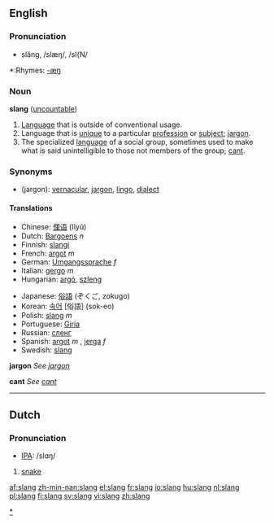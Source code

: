 ==English==
===Pronunciation===
*slăng, /slæŋ/, /sl{N/
{{wikipedia}}
*:Rhymes: [[Rhymes:English:-æŋ|-æŋ]]
===Noun===
'''slang''' ([[uncountable]])

#[[Language]] that is outside of conventional usage.
#Language that is [[unique]] to a particular [[profession]] or [[subject]]; [[jargon]].
#The specialized [[language]] of a social group, sometimes used to make what is said unintelligible to those not members of the group; [[cant]].

===Synonyms===
*(jargon): [[vernacular]], [[jargon]], [[lingo]], [[dialect]]

====Translations====
{{top}}
*Chinese: [[俚语]] (lĭyŭ)
*Dutch: [[Bargoens]] ''n''
*Finnish: [[slangi]]
*French: [[argot]] ''m''
*German: [[Umgangssprache]] ''f''
*Italian: [[gergo]] ''m''
*Hungarian: [[argó]], [[szleng]]
{{mid}}
*Japanese: [[俗語]] (ぞくご, zokugo)
*Korean: [[속어]] [俗語] (sok-eo)
*Polish: [[slang]] ''m''
*Portuguese: [[Giria]]
*Russian: [[сленг]]
*Spanish: [[argot]] ''m'' , [[jerga]] ''f''
*Swedish: [[slang]]
{{bottom}}

'''jargon'''
''See [[jargon]]''

'''cant'''
''See [[cant]]''

[[Category:Slang|*]]
----

==Dutch==
===Pronunciation===
*[[w:IPA|IPA]]: /slɑŋ/

#[[snake]]

[[af:slang]]
[[zh-min-nan:slang]]
[[el:slang]]
[[fr:slang]]
[[io:slang]]
[[hu:slang]]
[[nl:slang]]
[[pl:slang]]
[[fi:slang]]
[[sv:slang]]
[[vi:slang]]
[[zh:slang]]